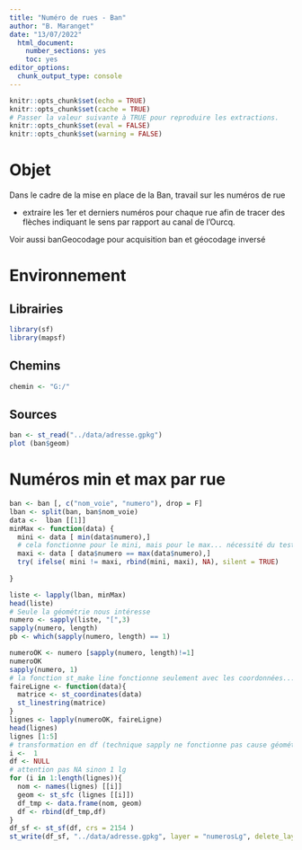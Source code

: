 ```yaml
---
title: "Numéro de rues - Ban"
author: "B. Maranget"
date: "13/07/2022"
  html_document: 
    number_sections: yes
    toc: yes
editor_options: 
  chunk_output_type: console
---
```



```r
knitr::opts_chunk$set(echo = TRUE)
knitr::opts_chunk$set(cache = TRUE)
# Passer la valeur suivante à TRUE pour reproduire les extractions.
knitr::opts_chunk$set(eval = FALSE)
knitr::opts_chunk$set(warning = FALSE)
```


# Objet

Dans le cadre de la mise en place de la Ban, travail sur les numéros de rue

- extraire les 1er et derniers numéros pour chaque rue afin de tracer des flèches
indiquant le sens par rapport au canal de l'Ourcq.

Voir aussi banGeocodage pour acquisition ban et géocodage inversé

# Environnement


## Librairies


```r
library(sf)
library(mapsf)
```


## Chemins


```r
chemin <- "G:/"
```


## Sources

```r
ban <- st_read("../data/adresse.gpkg")
plot (ban$geom)
```


# Numéros min et max par rue




```r
ban <- ban [, c("nom_voie", "numero"), drop = F]
lban <- split(ban, ban$nom_voie)
data <-  lban [[1]]
minMax <- function(data) {
  mini <- data [ min(data$numero),]
  # cela fonctionne pour le mini, mais pour le max... nécessité du test
  maxi <- data [ data$numero == max(data$numero),]
  try( ifelse( mini != maxi, rbind(mini, maxi), NA), silent = TRUE)
  
}

liste <- lapply(lban, minMax)
head(liste)
# Seule la géométrie nous intéresse
numero <- sapply(liste, "[",3)
sapply(numero, length)
pb <- which(sapply(numero, length) == 1)

numeroOK <- numero [sapply(numero, length)!=1]
numeroOK
sapply(numero, 1)
# la fonction st_make line fonctionne seulement avec les coordonnées...
faireLigne <- function(data){
  matrice <- st_coordinates(data)
  st_linestring(matrice)
}
lignes <- lapply(numeroOK, faireLigne)
head(lignes)
lignes [1:5]
# transformation en df (technique sapply ne fonctionne pas cause géométrie)
i <-  1
df <- NULL
# attention pas NA sinon 1 lg
for (i in 1:length(lignes)){
  nom <- names(lignes) [[i]]
  geom <- st_sfc (lignes [[i]])
  df_tmp <- data.frame(nom, geom)
  df <- rbind(df_tmp,df)
}
df_sf <- st_sf(df, crs = 2154 )
st_write(df_sf, "../data/adresse.gpkg", layer = "numerosLg", delete_layer = T)
```

